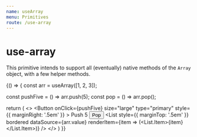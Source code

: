 ```yaml
---
name: useArray
menu: Primitives
route: /use-array
---
```





# use-array

This primitive intends to support all (eventually) native methods of the `Array` object, with a few helper methods.

<Playground>
{() => {
  const arr = useArray([1, 2, 3]);

  const pushFive = () => arr.push(5);
  const pop = () => arr.pop();

  return (
        <>
            <Button
                onClick={pushFive}
                size="large"
                type="primary"
                style={{ marginRight: '.5em' }}
            >
                Push 5
            </Button>
            <Button
                onClick={pop}
                size="large"
                type="primary"
            >
                Pop
            </Button>
            <List
                style={{ marginTop: '.5em' }}
                bordered
                dataSource={arr.value}
                renderItem={item => (<List.Item>{item}</List.Item>)}
            />
        </>
  )
}}
</Playground>
